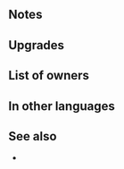 {{SkillPage Tabs}}{{Weapon Infobox
|tagid=SID_砂浜のクワ＋
|weaponType=Axe
|might=14
|range=1
|effect=If a bonus granted by a skill like Rally or Hone is active on unit, grants Atk/Def+4 during combat.
|cost=300
|exclusive=0
|statModifiers=0,14,0,0,0
|required=Shoreline Rake
|refinePaths=default
|refineSP=350
|refineMedals=500
|refineStones=50
|properties=
}}
==Notes==
{{Combat boosts}}
==Upgrades==
{{Weapon Upgrade List}}
==List of owners==
{{Skill Hero List}}
==In other languages==
{{OtherLanguages
|japanese=砂浜のクワ＋
|german=Sandharke+
|spanishEU=Rastrillo litoral +
|spanishLA=Rastrillo litoral +
|french=Rateau côtier +
|italian=Rastrello estivo+
|chineseTW=沙鍬＋
|portuguese=Rastelo praiano+
}}
==See also==
* 
{{Weapons Navbox}}